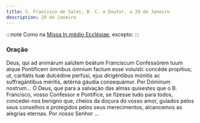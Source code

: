```yaml
---
title: S. Francisco de Sales, B. C. e Doutor, a 29 de Janeiro
description: 29 de Janeiro
---
```


:::note
Como na [Missa In médio Ecclésiae](/missal/comum/13doutores), excepto:
:::

### Oração

<div class="side-by-side not-content">
  <span>
    Deus, qui ad animárum salútem beátum Francíscum Confessórem tuum atque Pontíficem ómnibus ómnium
    factum esse voluísti: concéde propítius; ut, caritátis tuæ dulcédine perfúsi, ejus dirigéntibus
    mónitis ac suffragántibus méritis, ætérna gáudia consequámur. Per Dóminum nostrum...
  </span>
  <span>
    Ó Deus, que para a salvação das almas quisestes que o B. Francisco, vosso Confessor e Pontífice,
    se fizesse tudo para todos, concedei-nos benigno que, cheios da doçura do vosso amor, guiados
    pelos seus conselhos e protegidos pelos seus merecimentos, alcancemos as alegrias eternas. Por
    nosso Senhor ...
  </span>
</div>
